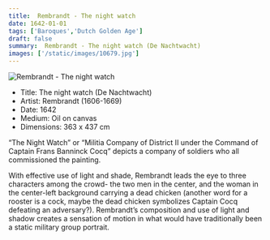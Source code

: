 ```yaml
---
title:  Rembrandt - The night watch
date: 1642-01-01
tags: ['Baroques','Dutch Golden Age']
draft: false
summary:  Rembrandt - The night watch (De Nachtwacht)
images: ['/static/images/10679.jpg']
---
```


![ Rembrandt - The night watch](/static/images/10679.jpg)

* Title: The night watch (De Nachtwacht)
* Artist:  Rembrandt (1606-1669)
* Date: 1642
* Medium: Oil on canvas
* Dimensions: 363 x 437 cm

“The Night Watch” or “Militia Company of District II under the Command of Captain Frans Banninck Cocq” depicts a company of soldiers who all commissioned the painting. 

With effective use of light and shade, Rembrandt leads the eye to three characters among the crowd- the two men in the center, and the woman in the center-left background carrying a dead chicken (another word for a rooster is a cock, maybe the dead chicken symbolizes Captain Cocq defeating an adversary?). Rembrandt’s composition and use of light and shadow creates a sensation of motion in what would have traditionally been a static military group portrait.
